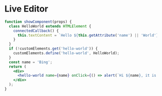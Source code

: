 # Live Editor

```jsx live
function showComponent(props) {
  class HelloWorld extends HTMLElement {
    connectedCallback() {
      this.textContent = `Hello ${this.getAttribute('name') || 'World'}!`;
    }
  }
  if (!customElements.get('hello-world')) {
    customElements.define('hello-world', HelloWorld);
  }
  const name = 'Bing';
  return (
    <div>
      <hello-world name={name} onClick={() => alert(`Hi ${name}, it is me.`)}></hello-world>
    </div>
  );
}
```
